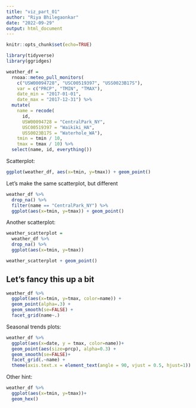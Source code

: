 ```yaml
---
title: "viz_part_01"
author: "Riya Bhilegaonkar"
date: "2022-09-29"
output: html_document
---
```


```r
knitr::opts_chunk$set(echo=TRUE)
```

```r
library(tidyverse)
library(ggridges)
```

```r
weather_df = 
  rnoaa::meteo_pull_monitors(
    c("USW00094728", "USC00519397", "USS0023B17S"),
    var = c("PRCP", "TMIN", "TMAX"), 
    date_min = "2017-01-01",
    date_max = "2017-12-31") %>%
  mutate(
    name = recode(
      id, 
      USW00094728 = "CentralPark_NY", 
      USC00519397 = "Waikiki_HA",
      USS0023B17S = "Waterhole_WA"),
    tmin = tmin / 10,
    tmax = tmax / 10) %>%
  select(name, id, everything())

```

Scatterplot:
```r
ggplot(weather_df, aes(x=tmin, y=tmax)) + geom_point()
```

Let's make the same scatterplot, but different
```r
weather_df %>%
  drop_na() %>%
  filter(name == "CentralPark_NY") %>%
  ggplot(aes(x=tmin, y=tmax)) + geom_point()

```

Another scatterplot:
```r
weather_scatterplot =
  weather_df %>%
  drop_na() %>%
  ggplot(aes(x=tmin, y=tmax))

weather_scatterplot + geom_point()
```

## Let's fancy this up a bit
```r
weather_df %>%
  ggplot(aes(x=tmin, y=tmax, color=name)) +
  geom_point(alpha=.3) +
  geom_smooth(se=FALSE) + 
  facet_grid(name~.)
```


Seasonal trends plots:
```r
weather_df %>%
  ggplot(aes(x=date, y = tmax, color=name))+
  geom_point(aes(size=prcp), alpha=0.3) + 
  geom_smooth(se=FALSE)+
  facet_grid(.~name) +
  theme(axis.text.x = element_text(angle = 90, vjust = 0.5, hjust=1))
```

Other hint:
```r
weather_df %>%
  ggplot(aes(x=tmin, y=tmax))+
  geom_hex()
```
